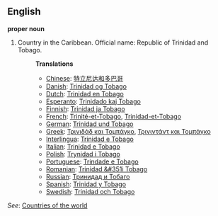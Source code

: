 ==English==

'''proper noun'''

# Country in the Caribbean. Official name: Republic of Trinidad and Tobago.
#:'''Translations'''
#:*[[Chinese]]: [[特立尼达和多巴哥]]
#:*[[Danish]]: [[Trinidad og Tobago]]
#:*[[Dutch]]: [[Trinidad en Tobago]]
#:*[[Esperanto]]: [[Trinidado kaj Tobago]]
#:*[[Finnish]]: [[Trinidad ja Tobago]]
#:*[[French]]: [[Trinité-et-Tobago]], [[Trinidad-et-Tobago]]
#:*[[German]]: [[Trinidad und Tobago]]
#:*[[Greek]]: [[Τρινιδάδ και Τομπάγκο]], [[Τρινιντάντ και Τομπάγκο]]
#:*[[Interlingua]]: [[Trinidad e Tobago]]
#:*[[Italian]]: [[Trinidad e Tobago]]
#:*[[Polish]]: [[Trynidad i Tobago]]
#:*[[Portuguese]]: [[Trindade e Tobago]]
#:*[[Romanian]]: [[Trinidad &#351i Tobago]]
#:*[[Russian]]: [[Тринидад и Тобаго]]
#:*[[Spanish]]: [[Trinidad y Tobago]]
#:*[[Swedish]]: [[Trinidad och Tobago]]

''See'': [[Countries of the world]]